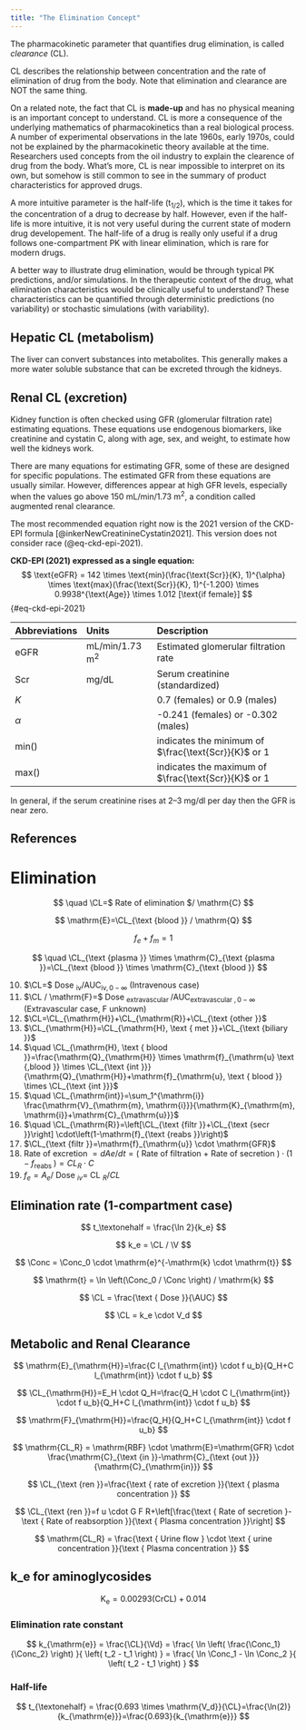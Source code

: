 ```yaml
---
title: "The Elimination Concept"
---
```


:::{.callout-caution title="Under construction"}
:::

The pharmacokinetic parameter that quantifies drug elimination, is called *clearance* (CL).

CL describes the relationship between concentration and the rate of elimination of drug from the body.
Note that elimination and clearance are NOT the same thing.

On a related note, the fact that CL is **made-up** and has no physical meaning is an important concept to understand.
CL is more a consequence of the underlying mathematics of pharmacokinetics than a real biological process.
A number of experimental observations in the late 1960s, early 1970s, could not be explained by the pharmacokinetic theory available at the time.
Researchers used concepts from the oil industry to explain the clearence of drug from the body.
What's more, CL is near impossible to interpret on its own, but somehow is still common to see in the summary of product characteristics for approved drugs.

A more intuitive parameter is the half-life (t~1/2~), which is the time it takes for the concentration of a drug to decrease by half.
However, even if the half-life is more intuitive, it is not very useful during the current state of modern drug developement.
The half-life of a drug is really only useful if a drug follows one-compartment PK with linear elimination, which is rare for modern drugs.

A better way to illustrate drug elimination, would be through typical PK predictions, and/or simulations.
In the therapeutic context of the drug, what elimination characteristics would be clinically useful to understand?
These characteristics can be quantified through deterministic predictions (no variability) or stochastic simulations (with variability).

## Hepatic CL (metabolism)

The liver can convert substances into metabolites.
This generally makes a more water soluble substance that can be excreted through the kidneys.

## Renal CL (excretion)

Kidney function is often checked using GFR (glomerular filtration rate) estimating equations.
These equations use endogenous biomarkers, like creatinine and cystatin C, along with age, sex, and weight, to estimate how well the kidneys work.

There are many equations for estimating GFR, some of these are designed for specific populations.
The estimated GFR from these equations are usually similar.
However, differences appear at high GFR levels, especially when the values go above 150 mL/min/1.73 m^2^, a condition called augmented renal clearance.

The most recommended equation right now is the 2021 version of the CKD-EPI formula [@inkerNewCreatinineCystatin2021]. This version does not consider race (@eq-ckd-epi-2021).

**CKD-EPI (2021) expressed as a single equation:**
$$
\text{eGFR} = 142 \times \text{min}(\frac{\text{Scr}}{K}, 1)^{\alpha} \times \text{max}(\frac{\text{Scr}}{K}, 1)^{-1.200} \times 0.9938^{\text{Age}} \times 1.012 [\text{if female}]
$$ {#eq-ckd-epi-2021}

| Abbreviations | Units | Description |
| :------------ | :--- | :--- |
| eGFR | mL/min/1.73 m^2^ | Estimated glomerular filtration rate |
| Scr  | mg/dL | Serum creatinine (standardized) |
| $K$ | | 0.7 (females) or 0.9 (males) |
| $\alpha$ | | -0.241 (females) or -0.302 (males) |
| min() | | indicates the minimum of $\frac{\text{Scr}}{K}$ or 1 |
| max() | | indicates the maximum of $\frac{\text{Scr}}{K}$ or 1 |

In general, if the serum creatinine rises at 2--3 mg/dl per day then the GFR is near zero.

## References


# Elimination

$$
\quad \CL=$ Rate of elimination $/ \mathrm{C}
$$

$$
\mathrm{E}=\CL_{\text {blood }} / \mathrm{Q}
$$

$$
f_e+f_m=1
$$

$$
\quad \CL_{\text {plasma }} \times \mathrm{C}_{\text {plasma }}=\CL_{\text {blood }} \times \mathrm{C}_{\text {blood }}
$$

10. $\CL=$ Dose $_{\mathrm{iv}} / \mathrm{AUC}_{\mathrm{iv}, 0-\infty}$
(Intravenous case)
11. $\CL / \mathrm{F}=$ Dose $_{\text {extravascular }} / \mathrm{AUC}_{\text {extravascular }, 0-\infty}$
(Extravascular case, F unknown)
12. $\CL=\CL_{\mathrm{H}}+\CL_{\mathrm{R}}+\CL_{\text {other }}$
13. $\CL_{\mathrm{H}}=\CL_{\mathrm{H}, \text { met }}+\CL_{\text {biliary }}$
14. $\quad \CL_{\mathrm{H}, \text { blood }}=\frac{\mathrm{Q}_{\mathrm{H}} \times \mathrm{f}_{\mathrm{u} \text {,blood }} \times \CL_{\text {int }}}{\mathrm{Q}_{\mathrm{H}}+\mathrm{f}_{\mathrm{u}, \text { blood }} \times \CL_{\text {int }}}$
15. $\quad \CL_{\mathrm{int}}=\sum_1^{\mathrm{i}} \frac{\mathrm{V}_{\mathrm{m}, \mathrm{i}}}{\mathrm{K}_{\mathrm{m}, \mathrm{i}}+\mathrm{C}_{\mathrm{u}}}$
16. $\quad \CL_{\mathrm{R}}=\left[\CL_{\text {filtr }}+\CL_{\text {secr }}\right] \cdot\left(1-\mathrm{f}_{\text {reabs }}\right)$
17. $\CL_{\text {filtr }}=\mathrm{f}_{\mathrm{u}} \cdot \mathrm{GFR}$
18. Rate of excretion $=d A e / d t=($ Rate of filtration + Rate of secretion $) \cdot\left(1-f_{\text {reabs }}\right)=C L_R \cdot C$
19. $f_e=A_e /$ Dose $_{i v}=$ CL $_R / C L$

## Elimination rate (1-compartment case)

$$
t_\textonehalf = \frac{\ln 2}{k_e}
$$

$$
k_e = \CL / \V
$$

$$
\Conc = \Conc_0 \cdot \mathrm{e}^{-\mathrm{k} \cdot \mathrm{t}}
$$

$$
\mathrm{t} = \ln \left(\Conc_0 / \Conc \right) / \mathrm{k}
$$

$$
\CL = \frac{\text { Dose }}{\AUC}
$$

$$
\CL = k_e \cdot V_d
$$

## Metabolic and Renal Clearance

$$
\mathrm{E}_{\mathrm{H}}=\frac{C l_{\mathrm{int}} \cdot f u_b}{Q_H+C l_{\mathrm{int}} \cdot f u_b}
$$

$$
\CL_{\mathrm{H}}=E_H \cdot Q_H=\frac{Q_H \cdot C l_{\mathrm{int}} \cdot f u_b}{Q_H+C l_{\mathrm{int}} \cdot f u_b}
$$

$$
\mathrm{F}_{\mathrm{H}}=\frac{Q_H}{Q_H+C l_{\mathrm{int}} \cdot f u_b}
$$

$$
\mathrm{CL_R} = \mathrm{RBF} \cdot \mathrm{E}=\mathrm{GFR} \cdot \frac{\mathrm{C}_{\text {in }}-\mathrm{C}_{\text {out }}}{\mathrm{C}_{\mathrm{in}}}
$$

$$
\CL_{\text {ren }}=\frac{\text { rate of excretion }}{\text { plasma concentration }}
$$

$$
\CL_{\text {ren }}=f u \cdot G F R+\left[\frac{\text { Rate of secretion }- \text { Rate of reabsorption }}{\text { Plasma concentration }}\right]
$$

$$
\mathrm{CL_R} = \frac{\text { Urine flow } \cdot \text { urine concentration }}{\text { Plasma concentration }}
$$

## k_e for aminoglycosides

$$
\mathrm{K}_{\mathrm{e}}=0.00293(\mathrm{CrCL})+0.014
$$

### Elimination rate constant

$$
k_{\mathrm{e}} =
  \frac{\CL}{\Vd} =
    \frac{
      \ln
      \left(
        \frac{\Conc_1}{\Conc_2}
      \right)
    }{
      \left(
        t_2 - t_1
      \right)
    } =
      \frac{
        \ln \Conc_1 - \ln \Conc_2
      }{
        \left(
          t_2 - t_1
        \right)
      }
$$

### Half-life

$$
t_{\textonehalf} =
  \frac{0.693 \times \mathrm{V_d}}{\CL}=\frac{\ln(2)}{k_{\mathrm{e}}}=\frac{0.693}{k_{\mathrm{e}}}
$$

::: {#refs}
:::
